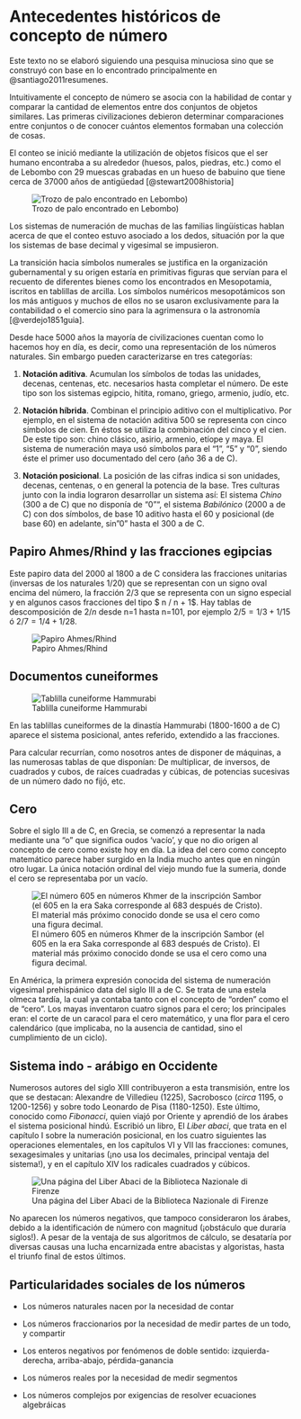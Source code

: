 # Antecedentes históricos de concepto de número

Este texto no se elaboró siguiendo una pesquisa minuciosa sino que se construyó con base en lo encontrado principalmente en @santiago2011resumenes.

Intuitivamente el concepto de número se asocia con la habilidad de contar y comparar la cantidad de elementos entre dos conjuntos de objetos similares. Las primeras civilizaciones debieron determinar comparaciones entre conjuntos o de conocer cuántos elementos formaban una colección de cosas.

El conteo se inició mediante la utilización de objetos físicos que el ser humano encontraba a su alrededor (huesos, palos, piedras, etc.) como el de Lebombo con 29 muescas grabadas en un hueso de babuino que tiene cerca de 37000 años de antigüedad [@stewart2008historia]

![Trozo de palo encontrado en Lebombo)](/Users/Martin/Google Drive/DNPE/Manejo de datos DNPE/Indicadores/Teoría de Indicadores/teoria-indicadores/imagenes/Medieval_tally_sticks.jpg)

Los sistemas de numeración de muchas de las familias lingüísticas hablan acerca de que el conteo estuvo asociado a los dedos, situación por la que los sistemas de base decimal y vigesimal se impusieron.

La transición hacia símbolos numerales se justifica en la organización gubernamental y su origen estaría en primitivas figuras que servían para el recuento de diferentes bienes como los encontrados en Mesopotamia, iscritos en tablillas de arcilla. Los símbolos numéricos mesopotámicos son los más antiguos y muchos de ellos no se usaron exclusivamente para la contabilidad o el comercio sino para la agrimensura o la astronomía [@verdejo1851guia].

Desde hace 5000 años la mayoría de civilizaciones cuentan como lo hacemos hoy en día, es decir, como una representación de los números naturales. Sin embargo pueden caracterizarse en tres categorías:

1. **Notación aditiva**. Acumulan los símbolos de todas las unidades, decenas, centenas, etc. necesarios hasta completar el número. De este tipo son los sistemas egipcio, hitita, romano, griego, armenio, judío, etc.

2. **Notación híbrida**. Combinan el principio aditivo con el multiplicativo. Por ejemplo, en el sistema de notación aditiva 500 se representa con cinco símbolos de cien. En éstos se utiliza la combinación del cinco y el cien. De este tipo son: chino clásico, asirio, armenio, etíope y maya. El sistema de numeración maya usó símbolos para el "1", "5" y "0", siendo éste el primer uso documentado del cero (año 36 a de C).

3. **Notación posicional**. La posición de las cifras indica si son unidades, decenas, centenas, o en general la potencia de la base. Tres culturas junto con la india lograron desarrollar un sistema así: El sistema *Chino* (300 a de C) que no disponía de "0"", el sistema *Babilónico* (2000 a de C) con dos símbolos, de base 10 aditivo hasta el 60 y posicional (de base 60) en adelante, sin "0" hasta el 300 a de C.

## Papiro Ahmes/Rhind y las fracciones egipcias

Este papiro data del 2000 al 1800 a de C considera las fracciones unitarias (inversas de los naturales 1/20) que se representan con un signo oval encima del número, la fracción 2/3 que se representa con un signo especial y en algunos casos fracciones del tipo $ n / n + 1$. Hay tablas de descomposición de $2 / n$ desde n=1 hasta n=101, por ejemplo $2 / 5 = 1 / 3 + 1 / 15$  ó $2 / 7 = 1 / 4 + 1 / 28$.

![Papiro Ahmes/Rhind](/Users/Martin/Google Drive/DNPE/Manejo de datos DNPE/Indicadores/Teoría de Indicadores/teoria-indicadores/imagenes/Papiro.png)

## Documentos cuneiformes

![Tablilla cuneiforme Hammurabi](/Users/Martin/Google Drive/DNPE/Manejo de datos DNPE/Indicadores/Teoría de Indicadores/teoria-indicadores/imagenes/Code_of_Hammurabi_IMG_1937.JPG)

En las tablillas cuneiformes de la dinastía Hammurabi (1800-1600 a de C) aparece el sistema posicional, antes referido, extendido a las fracciones.

Para calcular recurrían, como nosotros antes de disponer de máquinas, a las numerosas tablas de que disponían: De multiplicar, de inversos, de cuadrados y cubos, de raíces cuadradas y cúbicas, de potencias sucesivas de un número dado no fijó, etc.

## Cero

Sobre el siglo III a de C, en Grecia, se comenzó a representar la nada mediante una "o" que significa oudos 'vacío', y que no dio origen al concepto de cero como existe hoy en día. La idea del cero como concepto matemático parece haber surgido en la India mucho antes que en ningún otro lugar. La única notación ordinal del viejo mundo fue la sumeria, donde el cero se representaba por un vacío.

![El número 605 en números Khmer de la inscripción Sambor (el 605 en la era Saka corresponde al 683 después de Cristo). El material más próximo conocido donde se usa el cero como una figura decimal.](/Users/Martin/Google Drive/DNPE/Manejo de datos DNPE/Indicadores/Teoría de Indicadores/teoria-indicadores/imagenes/maxresdefault.jpg)

En América, la primera expresión conocida del sistema de numeración vigesimal prehispánico data del siglo III a de C. Se trata de una estela olmeca tardía, la cual ya contaba tanto con el concepto de "orden" como el de "cero". Los mayas inventaron cuatro signos para el cero; los principales eran: el corte de un caracol para el cero matemático, y una flor para el cero calendárico (que implicaba, no la ausencia de cantidad, sino el cumplimiento de un ciclo).

## Sistema indo - arábigo en Occidente

Numerosos autores del siglo XIII contribuyeron a esta transmisión, entre los que se destacan: Alexandre de Villedieu (1225), Sacrobosco (*circa* 1195, o 1200-1256) y sobre todo Leonardo de Pisa (1180-1250). Este último, conocido como *Fibonacci*, quien viajó por Oriente y aprendió de los árabes el sistema posicional hindú. Escribió un libro, El *Liber abaci*, que trata en el capítulo I sobre la numeración posicional, en los cuatro siguientes las operaciones elementales, en los capítulos VI y VII las fracciones: comunes, sexagesimales y unitarias (¡no usa los decimales, principal ventaja del sistema!), y en el capítulo XIV los radicales cuadrados y cúbicos.

![Una página del Liber Abaci de la Biblioteca Nazionale di Firenze](/Users/Martin/Google Drive/DNPE/Manejo de datos DNPE/Indicadores/Teoría de Indicadores/teoria-indicadores/imagenes/Liber_abbaci_magliab_f124r.jpg)

No aparecen los números negativos, que tampoco consideraron los árabes, debido a la identificación de número con magnitud (¡obstáculo que duraría siglos!). A pesar de la ventaja de sus algoritmos de cálculo, se desataría por diversas causas una lucha encarnizada entre abacistas y algoristas, hasta el triunfo final de estos últimos.

## Particularidades sociales de los números

* Los números naturales nacen por la necesidad de contar

* Los números fraccionarios por la necesidad de medir partes de un todo, y compartir

* Los enteros negativos por fenómenos de doble sentido: izquierda-derecha, arriba-abajo, pérdida-ganancia

* Los números reales por la necesidad de medir segmentos

* Los números complejos por exigencias de resolver ecuaciones algebráicas
